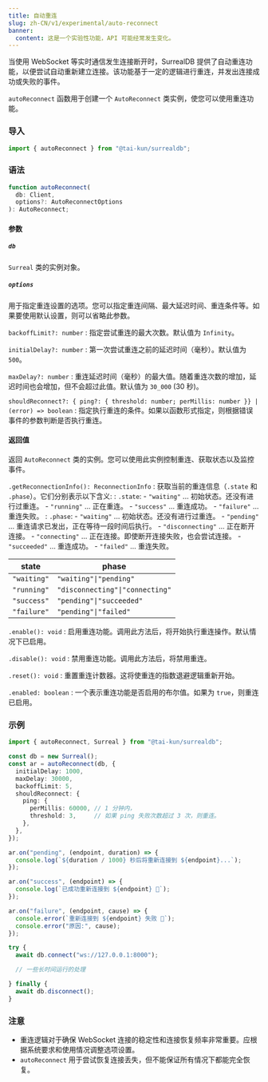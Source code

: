 ```yaml
---
title: 自动重连
slug: zh-CN/v1/experimental/auto-reconnect
banner:
  content: 这是一个实验性功能，API 可能经常发生变化。
---
```


当使用 WebSocket 等实时通信发生连接断开时，SurrealDB 提供了自动重连功能，以便尝试自动重新建立连接。该功能基于一定的逻辑进行重连，并发出连接成功或失败的事件。

`autoReconnect` 函数用于创建一个 `AutoReconnect` 类实例，使您可以使用重连功能。

### 导入

```ts
import { autoReconnect } from "@tai-kun/surrealdb";
```

### 语法

```ts
function autoReconnect(
  db: Client, 
  options?: AutoReconnectOptions
): AutoReconnect;
```

#### 参数

##### `db`

`Surreal` 类的实例对象。

##### `options`

用于指定重连设置的选项。您可以指定重连间隔、最大延迟时间、重连条件等。如果要使用默认设置，则可以省略此参数。

`backoffLimit?: number`
:   指定尝试重连的最大次数。默认值为 `Infinity`。

`initialDelay?: number`
:   第一次尝试重连之前的延迟时间（毫秒）。默认值为 `500`。

`maxDelay?: number`
:   重连延迟时间（毫秒）的最大值。随着重连次数的增加，延迟时间也会增加，但不会超过此值。默认值为 `30_000` (30 秒)。

`shouldReconnect?: { ping?: { threshold: number; perMillis: number }} | (error) => boolean`
:   指定执行重连的条件。如果以函数形式指定，则根据错误事件的参数判断是否执行重连。

#### 返回值

返回 `AutoReconnect` 类的实例。您可以使用此实例控制重连、获取状态以及监控事件。

`.getReconnectionInfo(): ReconnectionInfo`
:   获取当前的重连信息（`.state` 和 `.phase`）。它们分别表示以下含义:
:   `.state`:
    - `"waiting"` ... 初始状态。还没有进行过重连。
    - `"running"` ... 正在重连。
    - `"success"` ... 重连成功。
    - `"failure"` ... 重连失败。
:   `.phase`:
    - `"waiting"`       ... 初始状态。还没有进行过重连。
    - `"pending"`       ... 重连请求已发出，正在等待一段时间后执行。
    - `"disconnecting"` ... 正在断开连接。
    - `"connecting"`    ... 正在连接。即使断开连接失败，也会尝试连接。
    - `"succeeded"`     ... 重连成功。
    - `"failed"`        ... 重连失败。

| state       | phase                           |
| ----------- | ------------------------------- |
| `"waiting"` | `"waiting"\|"pending"`          |
| `"running"` | `"disconnecting"\|"connecting"` |
| `"success"` | `"pending"\|"succeeded"`        |
| `"failure"` | `"pending"\|"failed"`           |

`.enable(): void`
:   启用重连功能。调用此方法后，将开始执行重连操作。默认情况下已启用。

`.disable(): void`
:   禁用重连功能。调用此方法后，将禁用重连。

`.reset(): void`
:   重置重连计数器。这将使重连的指数退避逻辑重新开始。

`.enabled: boolean`
:   一个表示重连功能是否启用的布尔值。如果为 `true`，则重连已启用。

### 示例

```ts
import { autoReconnect, Surreal } from "@tai-kun/surrealdb";

const db = new Surreal();
const ar = autoReconnect(db, {
  initialDelay: 1000,
  maxDelay: 30000,
  backoffLimit: 5,
  shouldReconnect: {
    ping: {
      perMillis: 60000, // 1 分钟内，
      threshold: 3,     // 如果 ping 失败次数超过 3 次，则重连。
    },
  },
});

ar.on("pending", (endpoint, duration) => {
  console.log(`${duration / 1000} 秒后将重新连接到 ${endpoint}...`);
});

ar.on("success", (endpoint) => {
  console.log(`已成功重新连接到 ${endpoint} 🎉`);
});

ar.on("failure", (endpoint, cause) => {
  console.error(`重新连接到 ${endpoint} 失败 🤯`);
  console.error("原因:", cause);
});

try {
  await db.connect("ws://127.0.0.1:8000");

  // 一些长时间运行的处理

} finally {
  await db.disconnect();
}
```

### 注意

- 重连逻辑对于确保 WebSocket 连接的稳定性和连接恢复频率非常重要。应根据系统要求和使用情况调整选项设置。
- `autoReconnect` 用于尝试恢复连接丢失，但不能保证所有情况下都能完全恢复。
